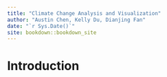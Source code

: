 ```yaml
--- 
title: "Climate Change Analysis and Visualization"
author: "Austin Chen, Kelly Du, Dianjing Fan"
date: "`r Sys.Date()`"
site: bookdown::bookdown_site
---
```


# Introduction

